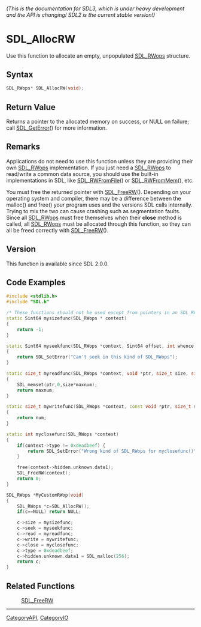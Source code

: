 ====== (This is the documentation for SDL3, which is under heavy development and the API is changing! SDL2 is the current stable version!) ======
= SDL_AllocRW =

Use this function to allocate an empty, unpopulated [[SDL_RWops]] structure.

== Syntax ==

<syntaxhighlight lang='c'>
SDL_RWops* SDL_AllocRW(void);
</syntaxhighlight>

== Return Value ==

Returns a pointer to the allocated memory on success, or NULL on failure;
call [[SDL_GetError]]() for more information.

== Remarks ==

Applications do not need to use this function unless they are providing
their own [[SDL_RWops]] implementation. If you just need a [[SDL_RWops]] to
read/write a common data source, you should use the built-in
implementations in SDL, like [[SDL_RWFromFile]]() or [[SDL_RWFromMem]](),
etc.

You must free the returned pointer with [[SDL_FreeRW]](). Depending on your
operating system and compiler, there may be a difference between the
malloc() and free() your program uses and the versions SDL calls
internally. Trying to mix the two can cause crashing such as segmentation
faults. Since all [[SDL_RWops]] must free themselves when their '''close'''
method is called, all [[SDL_RWops]] must be allocated through this
function, so they can all be freed correctly with [[SDL_FreeRW]]().

== Version ==

This function is available since SDL 2.0.0.

== Code Examples ==

<syntaxhighlight lang='c++'>
#include <stdlib.h>
#include "SDL.h"

/* These functions should not be used except from pointers in an SDL_RWops */
static Sint64 mysizefunc(SDL_RWops * context)
{
    return -1;
}

static Sint64 myseekfunc(SDL_RWops *context, Sint64 offset, int whence)
{
    return SDL_SetError("Can't seek in this kind of SDL_RWops");
}

static size_t myreadfunc(SDL_RWops *context, void *ptr, size_t size, size_t maxnum)
{
    SDL_memset(ptr,0,size*maxnum);
    return maxnum;
}

static size_t mywritefunc(SDL_RWops *context, const void *ptr, size_t size, size_t num)
{
    return num;
}

static int myclosefunc(SDL_RWops *context)
{
    if(context->type != 0xdeadbeef) {
        return SDL_SetError("Wrong kind of SDL_RWops for myclosefunc()");
    }

    free(context->hidden.unknown.data1);
    SDL_FreeRW(context);
    return 0;
}

SDL_RWops *MyCustomRWop(void)
{
    SDL_RWops *c=SDL_AllocRW();
    if(c==NULL) return NULL;

    c->size = mysizefunc;
    c->seek = myseekfunc;
    c->read = myreadfunc;
    c->write = mywritefunc;
    c->close = myclosefunc;
    c->type = 0xdeadbeef;
    c->hidden.unknown.data1 = SDL_malloc(256);
    return c;
}
</syntaxhighlight>

== Related Functions ==

:[[SDL_FreeRW]]

----
[[CategoryAPI]], [[CategoryIO]]


